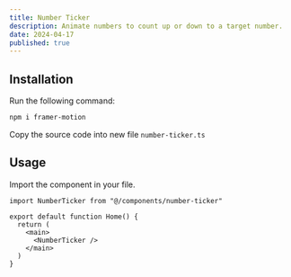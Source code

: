 ```yaml
---
title: Number Ticker
description: Animate numbers to count up or down to a target number.
date: 2024-04-17
published: true
---
```


<ComponentPreview
  name="number-ticker-demo"
  className="text-[100px] font-bold"
/>

## Installation

<Steps>

<Step>Run the following command:</Step>

```bash
npm i framer-motion
```

<Step>Copy the source code into new file `number-ticker.ts`</Step>

</Steps>

## Usage

Import the component in your file.

```tsx {1,6} showLineNumbers
import NumberTicker from "@/components/number-ticker"

export default function Home() {
  return (
    <main>
      <NumberTicker />
    </main>
  )
}
```
